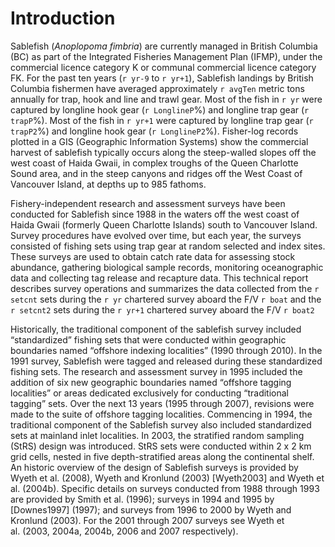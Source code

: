 # Introduction

Sablefish (*Anoplopoma fimbria*) are currently managed in British Columbia (BC) as part of the Integrated Fisheries Management Plan (IFMP), under the commercial licence category K or communal commercial licence category FK.  For the past ten years (`r yr-9` to `r yr+1`), Sablefish landings by British Columbia fishermen have averaged approximately `r avgTen` metric tons annually for trap, hook and line and trawl gear.  Most of the fish in `r yr` were captured by longline hook gear (`r LonglineP`\%) and longline trap gear (`r trapP`\%).   Most of the fish in `r yr+1` were captured by longline trap gear (`r trapP2`\%) and longline hook gear (`r LonglineP2`\%).  Fisher-log records plotted in a GIS (Geographic Information Systems) show the commercial harvest of sablefish typically occurs along the steep-walled slopes off the west coast of Haida Gwaii, in complex troughs of the Queen Charlotte Sound area, and in the steep canyons and ridges off the West Coast of Vancouver Island, at depths up to 985 fathoms.  

Fishery-independent research and assessment surveys have been conducted for Sablefish since 1988 in the waters off the west coast of Haida Gwaii (formerly Queen Charlotte Islands) south to Vancouver Island.  Survey procedures have evolved over time, but each year, the surveys consisted of fishing sets using trap gear at random selected and index sites.  These surveys are used to obtain catch rate data for assessing stock abundance, gathering biological sample records, monitoring oceanographic data and collecting tag release and recapture data.  This technical report describes survey operations and summarizes the data collected from the `r setcnt` sets during the `r yr` chartered survey aboard the F/V `r boat` and the `r setcnt2` sets during the `r yr+1` chartered survey aboard the F/V `r boat2`

Historically, the traditional component of the sablefish survey included "standardized" fishing sets that were conducted within geographic boundaries named "offshore indexing localities" (1990 through 2010).   In the 1991 survey, Sablefish were tagged and released during these standardized fishing sets.  The research and assessment survey in 1995 included the addition of six new geographic boundaries named "offshore tagging localities" or areas dedicated exclusively for conducting "traditional tagging" sets.  Over the next 13 years (1995 through 2007), revisions were made to the suite of offshore tagging localities.   Commencing in 1994, the traditional component of the Sablefish survey also included standardized sets at mainland inlet localities.  In 2003, the stratified random sampling (StRS) design was introduced.  StRS sets were conducted within 2 x 2 km grid cells, nested in five depth-stratified areas along the continental shelf.  An historic overview of the design of Sablefish surveys is provided by Wyeth et al. (2008), Wyeth and Kronlund (2003) [Wyeth2003] and Wyeth et al. (2004b).  Specific details on surveys conducted from 1988 through 1993 are provided by Smith et al. (1996); surveys in 1994 and 1995 by [Downes1997] (1997); and surveys from 1996 to 2000 by Wyeth and Kronlund (2003).   For the 2001 through 2007 surveys see Wyeth et al. (2003, 2004a, 2004b, 2006 and 2007 respectively).  

